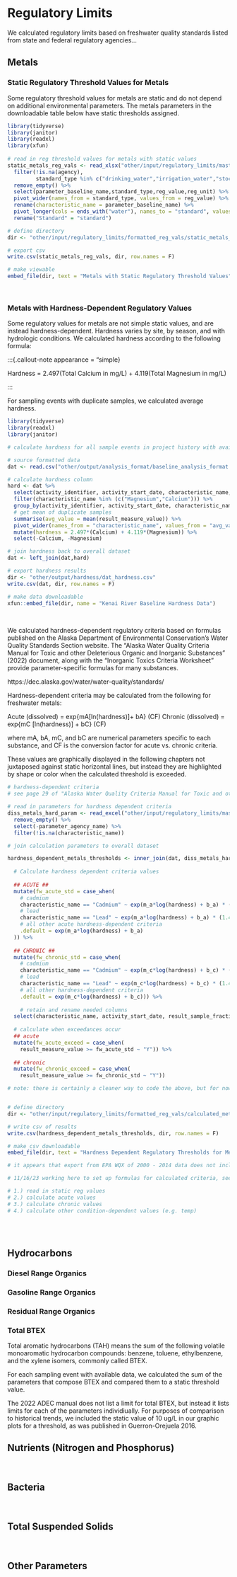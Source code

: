 # Regulatory Limits

We calculated regulatory limits based on freshwater quality standards listed from state and federal regulatory agencies...



## Metals

### Static Regulatory Threshold Values for Metals

Some regulatory threshold values for metals are static and do not depend on additional environmental parameters. The metals parameters in the downloadable table below have static thresholds assigned.

```r

library(tidyverse)
library(janitor)
library(readxl)
library(xfun)
 
# read in reg threshold values for metals with static values
static_metals_reg_vals <- read_xlsx("other/input/regulatory_limits/master_reg_limits.xlsx", sheet = "static_regulatory_values") %>%
  filter(!is.na(agency),
         standard_type %in% c("drinking_water","irrigation_water","stock_water")) %>%
  remove_empty() %>%
  select(parameter_baseline_name,standard_type,reg_value,reg_unit) %>%
  pivot_wider(names_from = standard_type, values_from = reg_value) %>%
  rename(characteristic_name = parameter_baseline_name) %>%
  pivot_longer(cols = ends_with("water"), names_to = "standard", values_to = "value") %>%
  rename("Standard" = "standard")

# define directory
dir <- "other/input/regulatory_limits/formatted_reg_vals/static_metals_reg_vals.csv"

# export csv
write.csv(static_metals_reg_vals, dir, row.names = F)

# make viewable
embed_file(dir, text = "Metals with Static Regulatory Threshold Values")

```

<br>


### Metals with Hardness-Dependent Regulatory Values

Some regulatory values for metals are not simple static values, and are instead hardness-dependent. Hardness varies by site, by season, and with hydrologic conditions. We calculated hardness according to the following formula:

:::{.callout-note appearance = "simple}

Hardness = 2.497(Total Calcium in mg/L) + 4.119(Total Magnesium in mg/L)

:::

For sampling events with duplicate samples, we calculated average hardness.

```r
library(tidyverse)
library(readxl)
library(janitor)

# calculate hardness for all sample events in project history with available data

# source formatted data
dat <- read.csv("other/output/analysis_format/baseline_analysis_format.csv")

# calculate hardness column
hard <- dat %>%
  select(activity_identifier, activity_start_date, characteristic_name, result_measure_value) %>%
  filter(characteristic_name %in% (c("Magnesium","Calcium"))) %>%
  group_by(activity_identifier, activity_start_date, characteristic_name) %>%
  # get mean of duplicate samples
  summarise(avg_value = mean(result_measure_value)) %>%
  pivot_wider(names_from = "characteristic_name", values_from = "avg_value") %>%
  mutate(hardness = 2.497*(Calcium) + 4.119*(Magnesium)) %>%
  select(-Calcium, -Magnesium)

# join hardness back to overall dataset
dat <- left_join(dat,hard) 

# export hardness results
dir <- "other/output/hardness/dat_hardness.csv"
write.csv(dat, dir, row.names = F)

# make data downloadable
xfun::embed_file(dir, name = "Kenai River Baseline Hardness Data")

```

<br>

We calculated hardness-dependent regulatory criteria based on formulas published on the Alaska Department of Environmental Conservation's Water Quality Standards Section website. The "Alaska Water Quality Criteria Manual for Toxic and other Deleterious Organic and Inorganic Substances" (2022) document, along with the "Inorganic Toxics Criteria Worksheet" provide parameter-specific formulas for many substances.

https://dec.alaska.gov/water/water-quality/standards/

Hardness-dependent criteria may be calculated from the following for freshwater metals:

Acute (dissolved) = exp{mA[ln(hardness)]+ bA} (CF)
Chronic (dissolved) = exp{mC [ln(hardness)] + bC} (CF)

where mA, bA, mC, and bC are numerical parameters specific to each substance, and CF is the conversion factor for acute vs. chronic criteria.

These values are graphically displayed in the following chapters not juxtaposed against static horizontal lines, but instead they are highlighted by shape or color when the calculated threshold is exceeded.

```r

# hardness-dependent criteria
# see page 29 of "Alaska Water Quality Criteria Manual for Toxic and other Deleterious Organic and Inorganic Substances" for parameters and formulas

# read in parameters for hardness dependent criteria
diss_metals_hard_param <- read_excel("other/input/regulatory_limits/master_reg_limits.xlsx", skip = 1, sheet = "diss_metals_hard_parameters") %>%
  remove_empty() %>%
  select(-parameter_agency_name) %>%
  filter(!is.na(characteristic_name))

# join calculation parameters to overall dataset

hardness_dependent_metals_thresholds <- inner_join(dat, diss_metals_hard_param) %>%
  
  # Calculate hardness dependent criteria values
  
  ## ACUTE ##
  mutate(fw_acute_std = case_when(
    # cadmium
    characteristic_name == "Cadmium" ~ exp(m_a*log(hardness) + b_a) * (1.136672 - ((log(hardness)*0.041838))),
    # lead
    characteristic_name == "Lead" ~ exp(m_a*log(hardness) + b_a) * (1.46203 - ((log(hardness)*0.145712))),
    # all other acute hardness-dependent criteria
    .default = exp(m_a*log(hardness) + b_a)
  )) %>%
  
  ## CHRONIC ##
  mutate(fw_chronic_std = case_when(
    # cadmium
    characteristic_name == "Cadmium" ~ exp(m_c*log(hardness) + b_c) * (1.101672 - ((log(hardness)*0.041838))),
    # lead 
    characteristic_name == "Lead" ~ exp(m_c*log(hardness) + b_c) * (1.46203 - ((log(hardness)*0.145712))),
    # all other hardness-dependent criteria
    .default = exp(m_c*log(hardness) + b_c))) %>%
  
    # retain and rename needed columns
  select(characteristic_name, activity_start_date, result_sample_fraction_text, result_measure_value, result_measure_measure_unit_code, trib_mainstem, tributary_name, site_name, season, fw_acute_std, fw_chronic_std) %>%
  
  # calculate when exceedances occur
  ## acute
  mutate(fw_acute_exceed = case_when(
    result_measure_value >= fw_acute_std ~ "Y")) %>%
  
  ## chronic
  mutate(fw_chronic_exceed = case_when(
    result_measure_value >= fw_chronic_std ~ "Y")) 

# note: there is certainly a cleaner way to code the above, but for now am just reflecting the formula format as provided in the ADEC manual.


# define directory
dir <- "other/input/regulatory_limits/formatted_reg_vals/calculated_metals_reg_vals.csv"

# write csv of results
write.csv(hardness_dependent_metals_thresholds, dir, row.names = F)

# make csv downloadable
embed_file(dir, text = "Hardness Dependent Regulatory Thresholds for Metals - Kenai River Baseline Water Quality")

# it appears that export from EPA WQX of 2000 - 2014 data does not include status of samples as DUP or Trip Blank. Are results included at all? Also note that from Summer 2022 - present we are also using field blanks

# 11/16/23 working here to set up formulas for calculated criteria, see spreadsheet other/input/regulatory_limits

# 1.) read in static reg values
# 2.) calculate acute values
# 3.) calculate chronic values
# 4.) calculate other condition-dependent values (e.g. temp)
  
```

<br>

## Hydrocarbons


### Diesel Range Organics 
### Gasoline Range Organics 
### Residual Range Organics 
### Total BTEX 

Total aromatic hydrocarbons (TAH) means the sum of the following volatile monoaromatic hydrocarbon compounds: benzene, toluene, ethylbenzene, and the xylene isomers, commonly called BTEX.

For each sampling event with available data, we calculated the sum of the parameters that compose BTEX and compared them to a static threshold value.

The 2022 ADEC manual does not list a limit for total BTEX, but instead it lists limits for each of the parameters individiually. For purposes of comparison to historical trends, we included the static value of 10 ug/L in our graphic plots for a threshold, as was published in Guerron-Orejuela 2016.





## Nutrients (Nitrogen and Phosphorus)

<br>

## Bacteria

<br>

## Total Suspended Solids

<br>

## Other Parameters


